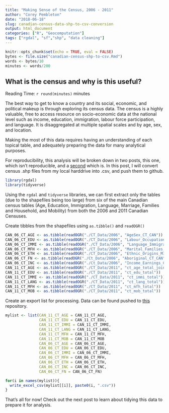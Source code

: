 ```yaml
---
title: "Making Sense of the Census, 2006 - 2011"
author: "Corey Pembleton"
date: "2018-06-18"
slug: canadian-census-data-shp-to-csv-conversion
output: html_document
categories: ["R", "Geocomputation"]
tags: ["rgdal", "sf","shp", "data cleaning"]
---
```


```r
knitr::opts_chunk$set(echo = TRUE, eval = FALSE)
bytes <- file.size("canadian-census-shp-to-csv.Rmd")
words <- bytes/10
minutes <- words/200

```



## What is the census and why is this useful?
Reading Time: `r round(minutes)` minutes  

The best way to get to know a country and its social, economic, and political makeup is through exploring its census data. The census is a highly valuable, free to access resource on socio-economic data at the national level such as income, education, immigration, labour force participation, and language. It is disaggregated at multiple spatial scales and by age, sex, and location.

Making the most of this data requires having an understanding of each topical table, and adequately preparing the data for many analytical purposes.

For reproducibility, this analysis will be broken down in two posts, this one, which isn't reproducible, and a [second](www.example.com) which is. In this post, I will convert census .shp files from my local harddrive into .csv, and push them to github.  

```r
library(rgdal)
library(tidyverse)
```

Using the ```rgdal``` and ```tidyverse``` libraries, we can first extract only the tables (due to the shapefiles being too large) from six of the main Canadian census tables (Age, Education, Immigration, Language, Marriage, Families and Household, and Mobility) from both the 2006 and 2011 Canadian Censuses. 


Create tibbles from the shapefiles using ```as.tibble()``` and ```readOGR()```
```r

CAN_06_CT_AGE <- as.tibble(readOGR("./CT_Data/2006", "AgeSex_CT_CAN"))
CAN_06_CT_EDU <- as.tibble(readOGR("./CT_Data/2006", "Labour_Occupation_Education_CT_CAN"))
CAN_06_CT_IMMI <- as.tibble(readOGR("./CT_Data/2006", "Language_Immigration_Citizenship_CT_CAN"))
CAN_06_CT_MFH <- as.tibble(readOGR("./CT_Data/2006", "Marital_Families_Households_CT_CAN"))
CAN_06_CT_ETH <- as.tibble(readOGR("./CT_Data/2006", "Ethnic_Origins_Minorities_CT_CAN"))
CAN_06_CT_FN <- as.tibble(readOGR("./Ct_Data/2006", "Aboriginal_CT_CAN"))
CAN_06_CT_INC <- as.tibble(readOGR("./Ct_Data/2006", "Income_Earnings_CT_CAN"))
CAN_11_CT_AGE <- as.tibble(readOGR("./CT_Data/2011", "ct_age_total_joined"))
CAN_11_CT_EDU <- as.tibble(readOGR("./CT_Data/2011", "ct_edu_total"))
CAN_11_CT_IMMI <- as.tibble(readOGR("./CT_Data/2011", "ct_immi_total"))
CAN_11_CT_LANG <- as.tibble(readOGR("./CT_Data/2011", "ct_lang_total"))
CAN_11_CT_MFH <- as.tibble(readOGR("./CT_Data/2011", "ct_mfh_total"))
CAN_11_CT_MOB <- as.tibble(readOGR("./CT_Data/2011", "ct_mob_total"))
```

Create an export list for processing. Data can be found pushed to [this](https://github.com/pembletonc/Canada_Demographic_Analysis) repository. 

```r
mylist <- list(CAN_11_CT_AGE = CAN_11_CT_AGE,
               CAN_11_CT_EDU = CAN_11_CT_EDU,
               CAN_11_CT_IMMI = CAN_11_CT_IMMI,
               CAN_11_CT_LANG = CAN_11_CT_LANG,
               CAN_11_CT_MFH = CAN_11_CT_MFH,
               CAN_11_CT_MOB = CAN_11_CT_MOB
               CAN_06_CT_AGE = CAN_06_CT_AGE,
               CAN_06_CT_EDU = CAN_06_CT_EDU,
               CAN_06_CT_IMMI = CAN_06_CT_IMMI,
               CAN_06_CT_MFH = CAN_06_CT_MFH,
               CAN_06_CT_ETH = CAN_06_CT_ETH,
               CAN_06_CT_INC = CAN_06_CT_INC,
               CAN_06_CT_FN = CAN_06_CT_FN)

for(i in names(mylist)){
  write_excel_csv(mylist[[i]], paste0(i, ".csv"))
}
```


That's all for now! Check out the next post to learn about tidying this data to prepare it for analysis.



